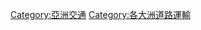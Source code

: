 {{Commons category|Road transport in Asia}}
[[Category:亞洲交通|Category:亞洲交通]]
[[Category:各大洲道路運輸|Category:各大洲道路運輸]]
